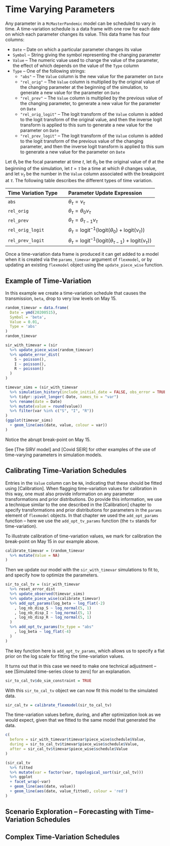 # Time Varying Parameters

Any parameter in a `McMasterPandemic` model can be scheduled to vary in time. A time-variation schedule is a data frame with one row for each date on which each parameter changes its value. This data frame has four columns:

* `Date` -- Date on which a particular parameter changes its value
* `Symbol` -- String giving the symbol representing the changing parameter
* `Value` -- The numeric value used to change the value of the parameter, the effect of which depends on the value of the `Type` column
* `Type` -- One of the following strings:
  * `"abs"` -- The `Value` column is the new value for the parameter on `Date`
  * `"rel_orig"` -- The `Value` column is multiplied by the original value of the changing parameter at the beginning of the simulation, to generate a new value for the parameter on `Date`
  * `"rel_prev"` -- The `Value` column is multiplied by the previous value of the changing parameter, to generate a new value for the parameter on `Date`
  * `"rel_orig_logit"` -- The logit transform of the `Value` column is added to the logit transform of the original value, and then the inverse logit transform is applied to this sum to generate a new value for the parameter on `Date`
  * `"rel_prev_logit"` -- The logit transform of the `Value` column is added to the logit transform of the previous value of the changing parameter, and then the inverse logit transform is applied to this sum to generate a new value for the parameter on `Date`

Let $\theta_t$ be the focal parameter at time $t$, let $\theta_0$ be the original value of $\theta$ at the beginning of the simulation, let $t = \tau$ be a time at which $\theta$ changes value, and let $\nu_\tau$ be the number in the `Value` column associated with the breakpoint at $\tau$. The following table describes the different types of time variation.

| Time Variation Type  | Parameter Update Expression  |
| :------------------- | :----------------------------|
| `abs` | $\theta_\tau = \nu_\tau$ |
| `rel_orig` | $\theta_\tau = \theta_0 \nu_\tau$ |
| `rel_prev` | $\theta_\tau = \theta_{\tau-1} \nu_\tau$ |
| `rel_orig_logit` | $\theta_\tau = \text{logit}^{-1}\left(\text{logit}(\theta_0) + \text{logit}(\nu_\tau)\right)$ |
| `rel_prev_logit` | $\theta_\tau = \text{logit}^{-1}\left(\text{logit}(\theta_{\tau-1}) + \text{logit}(\nu_\tau)\right)$ |




Once a time-variation data frame is produced it can get added to a model when it is created via the `params_timevar` argument of `flexmodel`, or by updating an existing `flexmodel` object using the `update_piece_wise` function.

## Example of Time-Variation

In this example we create a time-variation schedule that causes the transmission, `beta`, drop to very low levels on May 15.
```r
random_timevar = data.frame(
  Date = ymd(20200515),
  Symbol = 'beta',
  Value = 0.01,
  Type = 'abs'
)
random_timevar
```

```r
sir_with_timevar = (sir
  %>% update_piece_wise(random_timevar)
  %>% update_error_dist(
    S ~ poisson(),
    I ~ poisson(),
    R ~ poisson()
  )
)
```


```r
timevar_sims = (sir_with_timevar
  %>% simulation_history(include_initial_date = FALSE, obs_error = TRUE)
  %>% tidyr::pivot_longer(-Date, names_to = "var")
  %>% rename(date = Date)
  %>% mutate(value = round(value))
  %>% filter(var %in% c("S", "I", "R"))
)
(ggplot(timevar_sims)
  + geom_line(aes(date, value, colour = var))
)
```

Notice the abrupt break-point on May 15.

See [The SIRV model] and [Covid SEIR] for other examples of the use of time-varying parameters in simulation models.

## Calibrating Time-Variation Schedules

Entries in the `Value` column can be `NA`, indicating that these should be fitted using [Calibration]. When flagging time-variation values for calibration in this way, one must also provide information on any parameter transformations and prior distributions.  Do provide this information, we use a technique similar to the one described in the [Calibration] chapter to specify transformations and prior distributions for parameters in the `params` element of `flexmodel` objects. In that chapter we used the `add_opt_params` function -- here we use the `add_opt_tv_params` function (the `tv` stands for time-variation).

To illustrate calibration of time-variation values, we mark for calibration the break-point on May 15 in our example above.

```r
calibrate_timevar = (random_timevar
  %>% mutate(Value = NA)
)
```

Then we update our model with the `sir_with_timevar` simulations to fit to, and specify how to optimize the parameters.
```r
sir_to_cal_tv = (sir_with_timevar
  %>% reset_error_dist
  %>% update_observed(timevar_sims)
  %>% update_piece_wise(calibrate_timevar)
  %>% add_opt_params(log_beta ~ log_flat(-2)
    , log_nb_disp_S ~ log_normal(5, 1)
    , log_nb_disp_I ~ log_normal(5, 1)
    , log_nb_disp_R ~ log_normal(5, 1)
  )
  %>% add_opt_tv_params(tv_type = "abs"
    , log_beta ~ log_flat(-4)
  )
)
```

The key function here is `add_opt_tv_params`, which allows us to specify a flat prior on the log scale for fitting the time-variation values.

It turns out that in this case we need to make one technical adjustment -- see [Simulated time-series close to zero] for an explanation.

```r
sir_to_cal_tv$do_sim_constraint = TRUE
```

With this `sir_to_cal_tv` object we can now fit this model to the simulated data.

```r
sir_cal_tv = calibrate_flexmodel(sir_to_cal_tv)
```

The time-variation values before, during, and after optimization look as we would expect, given that we fitted to the same model that generated the data.
```r
c(
  before = sir_with_timevar$timevar$piece_wise$schedule$Value,
  during = sir_to_cal_tv$timevar$piece_wise$schedule$Value,
  after = sir_cal_tv$timevar$piece_wise$schedule$Value
)
```

```r
(sir_cal_tv
  %>% fitted
  %>% mutate(var = factor(var, topological_sort(sir_cal_tv)))
  %>% ggplot
  + facet_wrap(~var)
  + geom_line(aes(date, value))
  + geom_line(aes(date, value_fitted), colour = 'red')
)
```

## Scenario Exploration -- Forecasting with Time-Variation Schedules

## Complex Time-Variation Schedules

